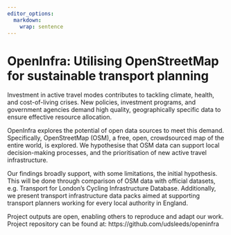 ```yaml
---
editor_options:
  markdown:
    wrap: sentence
---
```


# OpenInfra: Utilising OpenStreetMap for sustainable transport planning

Investment in active travel modes contributes to tackling climate, health, and cost-of-living crises. New policies, investment programs, and government agencies demand high quality, geographically specific data to ensure effective resource allocation.  

OpenInfra explores the potential of open data sources to meet this demand. Specifically, OpenStreetMap (OSM), a free, open, crowdsourced map of the entire world, is explored.  We hypothesise that OSM data can support local decision-making processes, and the prioritisation of new active travel infrastructure.  

Our findings broadly support, with some limitations, the initial hypothesis. This will be done through comparison of OSM data with official datasets, e.g. Transport for London's Cycling Infrastructure Database. Additionally, we present transport infrastructure data packs aimed at supporting transport planners working for every local authority in England.  

Project outputs are open, enabling others to reproduce and adapt our work. Project repository can be found at: https://github.com/udsleeds/openinfra 